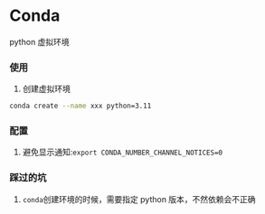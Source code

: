 # Conda

python 虚拟环境

### 使用

1. 创建虚拟环境

```bash
conda create --name xxx python=3.11
```

### 配置

1. 避免显示通知:`export CONDA_NUMBER_CHANNEL_NOTICES=0`

### 踩过的坑

1. `conda`创建环境的时候，需要指定 python 版本，不然依赖会不正确